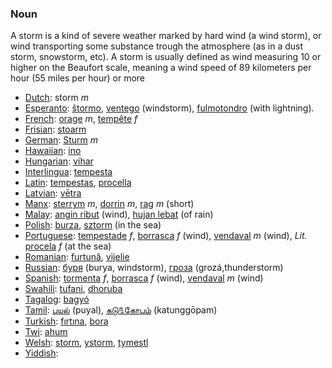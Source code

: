 === Noun ===
A storm is a kind of severe weather marked by hard wind (a wind storm), or wind transporting some substance trough the atmosphere (as in a dust storm, snowstorm, etc). A storm is usually defined as wind measuring 10 or higher on the Beaufort scale, meaning a wind speed of 89 kilometers per hour (55 miles per hour) or more

*[[Dutch]]: storm ''m''
*[[Esperanto]]: [[ŝtormo]], [[ventego]] (windstorm), [[fulmotondro]] (with lightning).
*[[French]]: [[orage]] ''m'', [[tempête]] ''f''
*[[Frisian]]: [[stoarm]]
*[[German]]: [[Sturm]] ''m''
*[[Hawaiian]]: [[ino]]
*[[Hungarian]]: [[vihar]]
*[[Interlingua]]: [[tempesta]]
*[[Latin]]: [[tempestas]], [[procella]]
*[[Latvian]]: [[vētra]]
*[[Manx]]: [[sterrym]] ''m'', [[dorrin]] ''m'', [[rag]] ''m'' (short)
*[[Malay]]: [[angin ribut]] (wind), [[hujan lebat]] (of rain)
*[[Polish]]: [[burza]], [[sztorm]] (in the sea)
*[[Portuguese]]: [[tempestade]] ''f'', [[borrasca]] ''f'' (wind), [[vendaval]] ''m'' (wind), ''Lit.'' [[procela]] ''f'' (at the sea)
*[[Romanian]]: [[furtună]], [[vijelie]]
*[[Russian]]: [[буря]] (burya, windstorm), [[гроза]] (grozá,thunderstorm)
*[[Spanish]]: [[tormenta]] ''f'', [[borrasca]] ''f'' (wind), [[vendaval]] ''m'' (wind)
*[[Swahili]]: [[tufani]], [[dhoruba]]
*[[Tagalog]]: [[bagyó]]
*[[Tamil]]: [[புயல்]] (puyal), [[கடு௩்கோபம்]] (katunggōpam)
*[[Turkish]]: [[fırtına]], [[bora]]
*[[Twi]]: [[ahum]]
*[[Welsh]]: [[storm]], [[ystorm]], [[tymestl]]
*[[Yiddish]]: [[]]